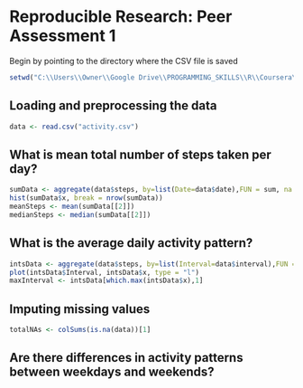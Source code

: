 # Reproducible Research: Peer Assessment 1

Begin by pointing to the directory where the CSV file is saved
```r
setwd("C:\\Users\\Owner\\Google Drive\\PROGRAMMING_SKILLS\\R\\Coursera\\ReproducibleResearch\\repdata-data-activity")
```
## Loading and preprocessing the data
```r
data <- read.csv("activity.csv")

```


## What is mean total number of steps taken per day?
```r
sumData <- aggregate(data$steps, by=list(Date=data$date),FUN = sum, na.rm = TRUE)
hist(sumData$x, break = nrow(sumData))
meanSteps <- mean(sumData[[2]])
medianSteps <- median(sumData[[2]])
```

## What is the average daily activity pattern?
```r
intsData <- aggregate(data$steps, by=list(Interval=data$interval),FUN = mean,na.rm=TRUE)
plot(intsData$Interval, intsData$x, type = "l")
maxInterval <- intsData[which.max(intsData$x),1]
```


## Imputing missing values
```r
totalNAs <- colSums(is.na(data))[1]

```



## Are there differences in activity patterns between weekdays and weekends?
